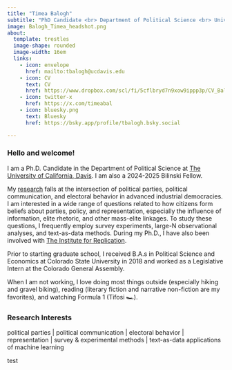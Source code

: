 ```yaml
---
title: "Timea Balogh"
subtitle: "PhD Candidate <br> Department of Political Science <br> University of California, Davis"
image: Balogh_Timea_headshot.png
about: 
  template: trestles
  image-shape: rounded
  image-width: 16em
  links:
    - icon: envelope
      href: mailto:tbalogh@ucdavis.edu
    - icon: CV
      text: CV
      href: https://www.dropbox.com/scl/fi/5cflbryd7n9xow9ippp3p/CV_Balogh_Timea.pdf?rlkey=etswxn
    - icon: twitter-x
      href: https://x.com/timeabal 
    - icon: bluesky.png
      text: Bluesky
      href: https://bsky.app/profile/tbalogh.bsky.social

---   
```



### Hello and welcome!

I am a Ph.D. Candidate in the Department of Political Science at [The University of California, Davis](https://ps.ucdavis.edu/). I am also a 2024-2025 Bilinski Fellow.

My [research](research.qmd) falls at the intersection of political parties, political communication, and electoral behavior in advanced industrial democracies. I am interested in a wide range of questions related to how citizens form beliefs about parties, policy, and representation, especially the influence of information, elite rhetoric, and other mass-elite linkages. To study these questions, I frequently employ survey experiments, large-N observational analyses, and text-as-data methods. During my Ph.D., I have also been involved with [The Institute for Replication](https://i4replication.org/).

Prior to starting graduate school, I received B.A.s in Political Science and Economics at Colorado State University in 2018 and worked as a Legislative Intern at the Colorado General Assembly.

When I am not working, I love doing most things outside (especially hiking and gravel biking), reading (literary fiction and narrative non-fiction are my favorites), and watching Formula 1 (Tifosi 🏎️).

### Research Interests

political parties | political communication | electoral behavior | representation | survey & experimental methods | text-as-data applications of machine learning

test
